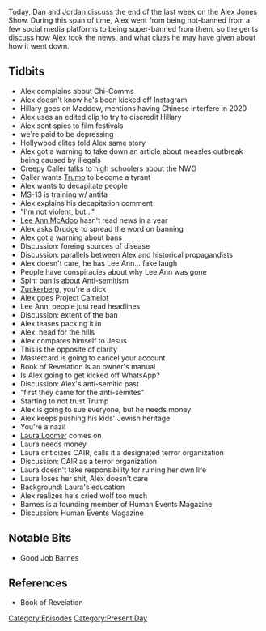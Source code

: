 {{DEFAULTSORT:
    #_EPISODE_0293:May 2-3, 2019
}}{{Episode
    | title             = May 2-3, 2019
    | caption           = Listen to this episode on [https://knowledgefight.libsyn.com/knowledge-fight-may-2-3-2019 Libsyn] [https://open.spotify.com/episode/7ceppMuJ23c7tKiwkDuGPm Spotify], Read the [[Transcript/293: May 2-3, 2019|Unofficial Transcript]]
    | episodeNumber     = 293
    | length            = 02:25:10
    | airDate           = May 6, 2019
    | coverageStartDate = May 2, 2019
    | coverageEndDate   = May 3, 2019
    | episodeType       = [[:Category:Present Day|Present Day]]
    | appearance        = [[Hillary Clinton]], [[Rachel Maddow]], [[Lee Ann McAdoo]], [[Mark Zuckerberg]], [[Laura Loomer]], [[Robert Barnes]]
    | oocDrop           = Fish oil is liquid energy
    | previousEpisode   = [[292: January 14, 2013]]
    | nextEpisode       = [[294: January 15-16, 2013]]
}}

{{Stub}}

Today, Dan and Jordan discuss the end of the last week on the Alex Jones Show. During this span of time, Alex went from being not-banned from a few social media platforms to being super-banned from them, so the gents discuss how Alex took the news, and what clues he may have given about how it went down.

==Tidbits==

*Alex complains about Chi-Comms
*Alex doesn't know he's been kicked off Instagram
*Hillary goes on Maddow, mentions having Chinese interfere in 2020
*Alex uses an edited clip to try to discredit Hillary
*Alex sent spies to film festivals
*we're paid to be depressing
*Hollywood elites told Alex same story
*Alex got a warning to take down an article about measles outbreak being caused by illegals
*Creepy Caller talks to high schoolers about the NWO
*Caller wants [[Donald Trump|Trump]] to become a tyrant
*Alex wants to decapitate people
*MS-13 is training w/ antifa
*Alex explains his decapitation comment
*"I'm not violent, but..."
*[[Lee Ann McAdoo]] hasn't read news in a year
*Alex asks Drudge to spread the word on banning
*Alex got a warning about bans
*Discussion: foreing sources of disease
*Discussion: parallels between Alex and historical propagandists
*Alex doesn't care, he has Lee Ann... fake laugh
*People have conspiracies about why Lee Ann was gone
*Spin: ban is about Anti-semitism
*[[Mark Zuckerberg|Zuckerberg]], you're a dick
*Alex goes Project Camelot
*Lee Ann: people just read headlines
*Discussion: extent of the ban
*Alex teases packing it in
*Alex: head for the hills
*Alex compares himself to Jesus
*This is the opposite of clarity
*Mastercard is going to cancel your account
*Book of Revelation is an owner's manual
*Is Alex going to get kicked off WhatsApp?
*Discussion: Alex's anti-semitic past
*"first they came for the anti-semites"
*Starting to not trust Trump
*Alex is going to sue everyone, but he needs money
*Alex keeps pushing his kids' Jewish heritage
*You're a nazi!
*[[Laura Loomer]] comes on
*Laura needs money
*Laura criticizes CAIR, calls it a designated terror organization
*Discussion: CAIR as a terror organization
*Laura doesn't take responsibility for ruining her own life
*Laura loses her shit, Alex doesn't care
*Background: Laura's education
*Alex realizes he's cried wolf too much
*Barnes is a founding member of Human Events Magazine
*Discussion: Human Events Magazine

==Notable Bits==

*Good Job Barnes

==References==

*Book of Revelation

[[Category:Episodes]]
[[Category:Present Day]]
